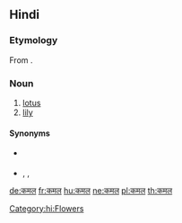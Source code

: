 ==Hindi==

===Etymology===
From {{etyl|sa|hi}}.

===Noun===
{{hi-noun|g=m|tr=kamal|ur=کمل}}

# [[lotus]]
# [[lily]]

====Synonyms====
* {{sense|lotus}} {{l|hi|पद्म|sc=Deva}}
* {{sense|lily}} {{l|hi|कुमुद|sc=Deva}}, {{l|hi|नरगिस|sc=Deva}}, {{l|hi|नलिनी|sc=Deva}} {{qualifier|water lily}}

[[Category:hi:Flowers]]

[[de:कमल]]
[[fr:कमल]]
[[hu:कमल]]
[[ne:कमल]]
[[pl:कमल]]
[[th:कमल]]